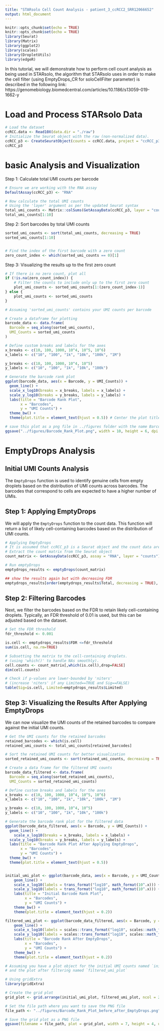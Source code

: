 ---
title: "STARsolo Cell Count Analysis - patient_3_ccRCC2_SRR12066652"
output: html_document
---

```{r setup, include=FALSE}
knitr::opts_chunk$set(echo = TRUE)
knitr::opts_chunk$set(echo = TRUE)
library(Seurat)
library(Matrix)
library(ggplot2)
library(scales)
library(DropletUtils)
library(edgeR)
```

In this tutorial, we will demonstrate how to perform cell count analysis as being used in STARsolo,
the algorithm that STARsolo uses in order to make the cell filter (using EmptyDrops_CR for soloCellFilter parameter) is described in the following link:
https://genomebiology.biomedcentral.com/articles/10.1186/s13059-019-1662-y

# Load and Process STARsolo Data
```{r}
# Load the dataset
ccRCC.data <- Read10X(data.dir = "./raw")
# Initialize the Seurat object with the raw (non-normalized data).
ccRCC_p3 <- CreateSeuratObject(counts = ccRCC.data, project = "ccRCC_p3")
ccRCC_p3
```

# basic Analysis and Visualization

Step 1: Calculate total UMI counts per barcode

```{r}

# Ensure we are working with the RNA assay
DefaultAssay(ccRCC_p3) <- "RNA"

# Now calculate the total UMI counts
# Using the 'layer' argument as per the updated Seurat syntax
total_umi_counts <- Matrix::colSums(GetAssayData(ccRCC_p3, layer = "counts"))
total_umi_counts[1:10]

```

Step 2: Sort barcodes by total UMI counts
```{r}
sorted_umi_counts <- sort(total_umi_counts, decreasing = TRUE)
sorted_umi_counts[1:10]


# Find the index of the first barcode with a zero count
zero_count_index <- which(sorted_umi_counts == 0)[1]

```

Step 3: Visualizing the results up to the first zero count


```{r}
# If there is no zero count, plot all
if (!is.na(zero_count_index)) {
    # Filter the counts to include only up to the first zero count
    plot_umi_counts <- sorted_umi_counts[1:(zero_count_index-1)]
} else {
    plot_umi_counts <- sorted_umi_counts
}
```

```{r}

# Assuming 'sorted_umi_counts' contains your UMI counts per barcode

# Create a dataframe for plotting
barcode_data <- data.frame(
  Barcode = seq_along(sorted_umi_counts),
  UMI_Counts = sorted_umi_counts
)

# Define custom breaks and labels for the axes
x_breaks <- c(10, 100, 1000, 10^4, 10^5, 10^6)
x_labels <- c("10", "100", "1k", "10k", "100k", "1M")

y_breaks <- c(10, 100, 1000, 10^4, 10^5)
y_labels <- c("10", "100", "1k", "10k", "100k")

# Generate the barcode rank plot
ggplot(barcode_data, aes(x = Barcode, y = UMI_Counts)) +
  geom_line() +
  scale_x_log10(breaks = x_breaks, labels = x_labels) +
  scale_y_log10(breaks = y_breaks, labels = y_labels) +
  labs(title = "Barcode Rank Plot",
       x = "Barcodes",
       y = "UMI Counts") +
  theme_bw() +
  theme(plot.title = element_text(hjust = 0.5)) # Center the plot title

```
```{r}
# save this plot as a png file in ../figures folder with the name Barcode_Rank_Plot.png
ggsave("../figures/Barcode_Rank_Plot.png", width = 10, height = 6, dpi = 300)

```

# EmptyDrops Analysis
## Initial UMI Counts Analysis
The `EmptyDrops` function is used to identify genuine cells from empty droplets based on the distribution of UMI counts across barcodes. The barcodes that correspond to cells are expected to have a higher number of UMIs.

## Step 1: Applying EmptyDrops
We will apply the `EmptyDrops` function to the count data. This function will return a list of likely cell-containing barcodes based on the distribution of UMI counts.

```{r}
# Applying EmptyDrops
# It is assumed that ccRCC_p3 is a Seurat object and the count data are stored accordingly.
# Extract the count matrix from the Seurat object
count_matrix <- GetAssayData(ccRCC_p3, assay = "RNA", layer = "counts")

# Run emptyDrops
emptydrops_results <- emptyDrops(count_matrix)

## show the results again but with decreasing FDR
emptydrops_results[order(emptydrops_results$Total, decreasing = TRUE), ]
```

## Step 2: Filtering Barcodes

Next, we filter the barcodes based on the FDR to retain likely cell-containing droplets. Typically, an FDR threshold of 0.01 is used, but this can be adjusted based on the dataset.

```{r}
# Set the FDR threshold
fdr_threshold <- 0.001

is.cell <- emptydrops_results$FDR <=fdr_threshold
sum(is.cell, na.rm=TRUE)

# Subsetting the matrix to the cell-containing droplets.
# (using 'which()' to handle NAs smoothly).
cell.counts <- count_matrix[,which(is.cell),drop=FALSE]
dim(cell.counts)

```

```{r}

# Check if p-values are lower-bounded by 'niters'
# (increase 'niters' if any Limited==TRUE and Sig==FALSE)
table(Sig=is.cell, Limited=emptydrops_results$Limited)

```

## Step 3: Visualizing the Results After Applying EmptyDrops
We can now visualize the UMI counts of the retained barcodes to compare against the initial UMI counts.
```{r}

# Get the UMI counts for the retained barcodes
retained_barcodes <- which(is.cell)
retained_umi_counts <- total_umi_counts[retained_barcodes]

# Sort the retained UMI counts for better visualization
sorted_retained_umi_counts <- sort(retained_umi_counts, decreasing = TRUE)

```

```{r}

# Create a data frame for the filtered UMI counts
barcode_data_filtered <- data.frame(
  Barcode = seq_along(sorted_retained_umi_counts),
  UMI_Counts = sorted_retained_umi_counts)
```

```{r}

# Define custom breaks and labels for the axes
x_breaks <- c(10, 100, 1000, 10^4, 10^5, 10^6)
x_labels <- c("10", "100", "1k", "10k", "100k", "1M")

y_breaks <- c(10, 100, 1000, 10^4, 10^5)
y_labels <- c("10", "100", "1k", "10k", "100k")

# Generate the barcode rank plot for the filtered data
ggplot(barcode_data_filtered, aes(x = Barcode, y = UMI_Counts)) +
  geom_line() +
    scale_x_log10(breaks = x_breaks, labels = x_labels) +
  scale_y_log10(breaks = y_breaks, labels = y_labels) +
  labs(title = "Barcode Rank Plot After Applying EmptyDrops",
       x = "Barcodes",
       y = "UMI Counts") +
  theme_bw() +
  theme(plot.title = element_text(hjust = 0.5))



```

```{r}

initial_umi_plot <- ggplot(barcode_data, aes(x = Barcode, y = UMI_Counts)) +
    geom_line() +
    scale_x_log10(labels = trans_format("log10", math_format(10^.x))) +
    scale_y_log10(labels = trans_format("log10", math_format(10^.x))) +
    labs(title = "Initial Barcode Rank Plot",
         x = "Barcodes",
         y = "UMI Counts") +
    theme_bw() +
    theme(plot.title = element_text(hjust = 0.2))

```

```{r}

filtered_umi_plot <- ggplot(barcode_data_filtered, aes(x = Barcode, y = UMI_Counts)) +
    geom_line() +
    scale_x_log10(labels = scales::trans_format("log10", scales::math_format(10^.x))) +
    scale_y_log10(labels = scales::trans_format("log10", scales::math_format(10^.x))) +
    labs(title = "Barcode Rank After EmptyDrops",
         x = "Barcodes",
         y = "UMI Counts") +
    theme_bw() +
    theme(plot.title = element_text(hjust = 0.2))


```

```{r plot, out.width='700px', out.height='400px'}
# Assuming you have a plot object for the initial UMI counts named `initial_umi_plot`
# and the plot after filtering named `filtered_umi_plot`

# Using gridExtra
library(gridExtra)

# Create the grid plot
grid_plot <- grid.arrange(initial_umi_plot, filtered_umi_plot, ncol = 2, widths = c(1, 1))

# Set the file path where you want to save the PNG file
file_path <- "../figures/Barcode_Rank_Plot_before_after_EmptyDrops.png"

# Save the grid plot as a PNG file
ggsave(filename = file_path, plot = grid_plot, width = 7, height = 4, units = "in")
 


```



